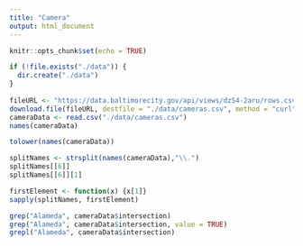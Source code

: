 ```yaml
---
title: "Camera"
output: html_document
---
```


```r
knitr::opts_chunk$set(echo = TRUE)
```


```r
if (!file.exists("./data")) {
  dir.create("./data")
}
  
fileURL <- "https://data.baltimorecity.gov/api/views/dz54-2aru/rows.csv?accessType=DOWNLOAD"
download.file(fileURL, destfile = "./data/cameras.csv", method = "curl")
cameraData <- read.csv("./data/cameras.csv")
names(cameraData)

tolower(names(cameraData))

splitNames <- strsplit(names(cameraData),"\\.")
splitNames[[6]]
splitNames[[6]][1]

firstElement <- function(x) {x[1]}
sapply(splitNames, firstElement)

grep("Alameda", cameraData$intersection)
grep("Alameda", cameraData$intersection, value = TRUE)
grepl("Alameda", cameraData$intersection)
```

